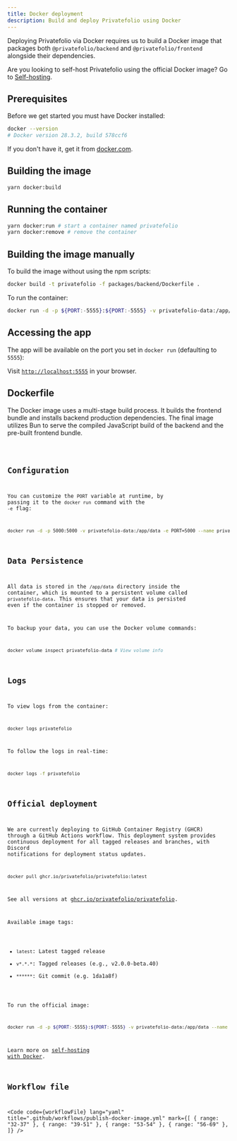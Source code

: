 ```yaml
---
title: Docker deployment
description: Build and deploy Privatefolio using Docker
---
```


Deploying Privatefolio via Docker requires us to build a Docker image that packages both `@privatefolio/backend` and `@privatefolio/frontend` alongside their dependencies.

Are you looking to self-host Privatefolio using the official Docker image? Go to [Self-hosting](/users/self-hosting-with-docker).

## Prerequisites

Before we get started you must have Docker installed:

```sh
docker --version
# Docker version 28.3.2, build 578ccf6
```

If you don't have it, get it from [docker.com](https://docs.docker.com/get-docker/).

## Building the image

```sh
yarn docker:build
```

## Running the container

```sh
yarn docker:run # start a container named privatefolio
yarn docker:remove # remove the container
```

## Building the image manually

To build the image without using the npm scripts:

```sh
docker build -t privatefolio -f packages/backend/Dockerfile .
```

To run the container:

```sh
docker run -d -p ${PORT:-5555}:${PORT:-5555} -v privatefolio-data:/app/data --name privatefolio privatefolio
```

## Accessing the app

The app will be available on the port you set in `docker run` (defaulting to `5555`):

Visit [`http://localhost:5555`](http://localhost:5555) in your browser.

## Dockerfile

The Docker image uses a multi-stage build process. It builds the frontend bundle and installs backend production dependencies.
The final image utilizes Bun to serve the compiled JavaScript build of the backend and the pre-built frontend bundle.


<Code code={dockerFile} lang="docker" title="packages/backend/Dockerfile" />

## Configuration

You can customize the `PORT` variable at runtime, by passing it to the `docker run` command with the `-e` flag:

```sh
docker run -d -p 5000:5000 -v privatefolio-data:/app/data -e PORT=5000 --name privatefolio privatefolio
```

## Data Persistence

All data is stored in the `/app/data` directory inside the container, which is mounted to a persistent volume called `privatefolio-data`. This ensures that your data is persisted even if the container is stopped or removed.

To backup your data, you can use the Docker volume commands:

```sh
docker volume inspect privatefolio-data # View volume info
```

## Logs

To view logs from the container:

```sh
docker logs privatefolio
```

To follow the logs in real-time:

```sh
docker logs -f privatefolio
```

## Official deployment

We are currently deploying to GitHub Container Registry (GHCR) through a GitHub Actions workflow.
This deployment system provides continuous deployment for all tagged releases and branches, with Discord notifications for deployment status updates.

```sh
docker pull ghcr.io/privatefolio/privatefolio:latest
```

See all versions at [ghcr.io/privatefolio/privatefolio](https://github.com/privatefolio/privatefolio/pkgs/container/privatefolio).

Available image tags:

- `latest`: Latest tagged release
- `v*.*.*`: Tagged releases (e.g., v2.0.0-beta.40)
- `******`: Git commit (e.g. 1da1a8f)

To run the official image:

```sh
docker run -d -p ${PORT:-5555}:${PORT:-5555} -v privatefolio-data:/app/data --name privatefolio ghcr.io/privatefolio/privatefolio:latest
```

Learn more on [self-hosting with Docker](/users/self-hosting-with-docker).

## Workflow file


<Code code={workflowFile} lang="yaml" title=".github/workflows/publish-docker-image.yml" mark={[
  { range: "32-37" },
  { range: "39-51" },
  { range: "53-54" },
  { range: "56-69" },
]} />
